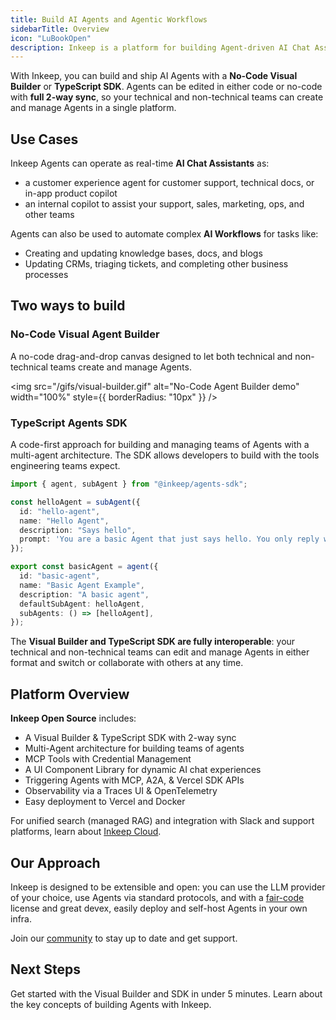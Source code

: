 ```yaml
---
title: Build AI Agents and Agentic Workflows
sidebarTitle: Overview
icon: "LuBookOpen"
description: Inkeep is a platform for building Agent-driven AI Chat Assistants and AI Workflows.
---
```


With Inkeep, you can build and ship AI Agents with a **No-Code Visual Builder** or **TypeScript SDK**. Agents can be edited in either code or no-code with **full 2-way sync**, so your technical and non-technical teams can create and manage Agents in a single platform.

## Use Cases

Inkeep Agents can operate as real-time **AI Chat Assistants** as:
- a customer experience agent for customer support, technical docs, or in-app product copilot
- an internal copilot to assist your support, sales, marketing, ops, and other teams

Agents can also be used to automate complex **AI Workflows** for tasks like:
- Creating and updating knowledge bases, docs, and blogs
- Updating CRMs, triaging tickets, and completing other business processes

## Two ways to build

### No-Code Visual Agent Builder

A no-code drag-and-drop canvas designed to let both technical and non-technical teams create and manage Agents.

<img
  src="/gifs/visual-builder.gif"
  alt="No-Code Agent Builder demo"
  width="100%"
  style={{ borderRadius: "10px" }}
/>

### TypeScript Agents SDK

A code-first approach for building and managing teams of Agents with a multi-agent architecture. The SDK allows developers to build with the tools engineering teams expect.

   ```typescript
   import { agent, subAgent } from "@inkeep/agents-sdk";

   const helloAgent = subAgent({
     id: "hello-agent",
     name: "Hello Agent",
     description: "Says hello",
     prompt: 'You are a basic Agent that just says hello. You only reply with the word "hello", but you may do it in different variations like h3110, h3110w0rld, h3110w0rld! etc...',
   });

   export const basicAgent = agent({
     id: "basic-agent",
     name: "Basic Agent Example",
     description: "A basic agent",
     defaultSubAgent: helloAgent,
     subAgents: () => [helloAgent],
   });
   ```

The **Visual Builder and TypeScript SDK are fully interoperable**: your technical and non-technical teams can edit and manage Agents in either format and switch or collaborate with others at any time.

## Platform Overview

**Inkeep Open Source** includes:
- A Visual Builder & TypeScript SDK with 2-way sync
- Multi-Agent architecture for building teams of agents
- MCP Tools with Credential Management
- A UI Component Library for dynamic AI chat experiences
- Triggering Agents with MCP, A2A, & Vercel SDK APIs
- Observability via a Traces UI & OpenTelemetry
- Easy deployment to Vercel and Docker

For unified search (managed RAG) and integration with Slack and support platforms, learn about [Inkeep Cloud](https://inkeep.com/get-started).

## Our Approach

Inkeep is designed to be extensible and open: you can use the LLM provider of your choice, use Agents via standard protocols, and with a [fair-code](/community/license) license and great devex, easily deploy and self-host Agents in your own infra.

Join our [community](/community/inkeep-community) to stay up to date and get support.

## Next Steps

<Cards>
  <Card title="Follow the Quick Start" icon="LuZap" href="/quick-start">
    Get started with the Visual Builder and SDK in under 5 minutes.
  </Card>
  <Card title="Conceptual Overview" icon="LuLightbulb" href="/concepts">
    Learn about the key concepts of building Agents with Inkeep.
  </Card>
</Cards>
